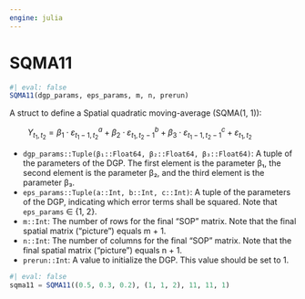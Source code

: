 ```yaml
---
engine: julia
---
```


# SQMA11 {#sec-doc}
    

::: {.callout-note appearance="simple" title="docblock" collapse=false}    


```julia
#| eval: false
SQMA11(dgp_params, eps_params, m, n, prerun)

```

A struct to define a Spatial quadratic moving-average (SQMA(1, 1)):
 
$\qquad  Y_{t_1, t_2}=\beta_1 \cdot \varepsilon_{t_1-1, t_2}^a+\beta_2 \cdot \varepsilon_{t_1, t_2-1}^b+\beta_3 \cdot \varepsilon_{t_1-1, t_2-1}^c+\varepsilon_{t_1, t_2}$
 
  * `dgp_params::Tuple(β₁::Float64, β₂::Float64, β₃::Float64)`: A tuple of the parameters of the DGP. The first element is the parameter β₁, the second element is the parameter β₂, and the third element is the parameter β₃.
  * `eps_params::Tuple(a::Int, b::Int, c::Int)`: A tuple of the parameters of the DGP, indicating which error terms shall be squared. Note that `eps_params` ∈ {1, 2}.
  * `m::Int`: The number of rows for the final "SOP" matrix. Note that the final spatial matrix ("picture") equals m + 1.
  * `n::Int`: The number of columns for the final "SOP" matrix. Note that the final spatial matrix ("picture") equals n + 1.
  * `prerun::Int`: A value to initialize the DGP. This value should be set to 1.

```julia
#| eval: false
sqma11 = SQMA11((0.5, 0.3, 0.2), (1, 1, 2), 11, 11, 1)

```



:::
    

